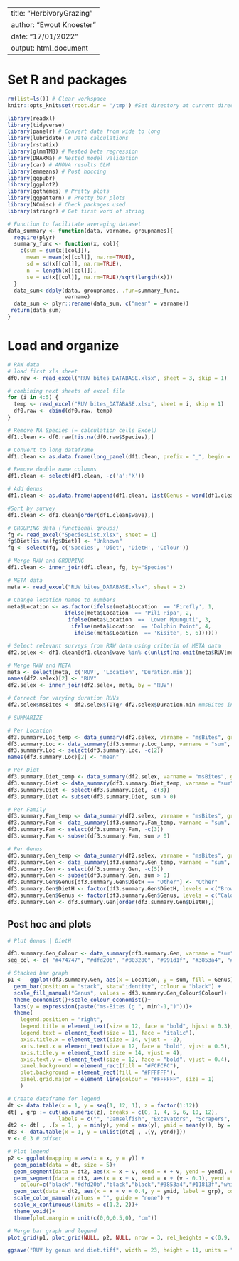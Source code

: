 
---
title: "HerbivoryGrazing"
author: "Ewout Knoester"
date: "17/01/2022"
output: html_document
---

# Set R and packages
```r

rm(list=ls()) # Clear workspace
knitr::opts_knit$set(root.dir = '/tmp') #Set directory at current directory for all subsequent chunks

library(readxl)
library(tidyverse)
library(panelr) # Convert data from wide to long
library(lubridate) # Date calculations
library(rstatix)
library(glmmTMB) # Nested beta regression
library(DHARMa) # Nested model validation
library(car) # ANOVA results GLM
library(emmeans) # Post hoccing
library(ggpubr)
library(ggplot2)
library(ggthemes) # Pretty plots
library(ggpattern) # Pretty bar plots
library(NCmisc) # Check packages used
library(stringr) # Get first word of string

# Function to facilitate averaging dataset
data_summary <- function(data, varname, groupnames){
  require(plyr)
  summary_func <- function(x, col){
    c(sum = sum(x[[col]]),
      mean = mean(x[[col]], na.rm=TRUE),
      sd = sd(x[[col]], na.rm=TRUE),
      n  = length(x[[col]]),
      se = sd(x[[col]], na.rm=TRUE)/sqrt(length(x)))
  }
  data_sum<-ddply(data, groupnames, .fun=summary_func,
                  varname)
  data_sum <- plyr::rename(data_sum, c("mean" = varname))
 return(data_sum)
}

```

# Load and organize
```r

# RAW data
# load first xls sheet
df0.raw <- read_excel("RUV bites_DATABASE.xlsx", sheet = 3, skip = 1)

# combining next sheets of excel file
for (i in 4:5) {
  temp <- read_excel("RUV bites_DATABASE.xlsx", sheet = i, skip = 1)
  df0.raw <- cbind(df0.raw, temp)
}

# Remove NA Species (= calculation cells Excel)
df1.clean <- df0.raw[!is.na(df0.raw$Species),]

# Convert to long dataframe
df1.clean <- as.data.frame(long_panel(df1.clean, prefix = "_", begin = 1, end = 300, label_location = "end"))

# Remove double name columns
df1.clean <- select(df1.clean, -c('a':'X'))

# Add Genus
df1.clean <- as.data.frame(append(df1.clean, list(Genus = word(df1.clean$Species, 1)), after = 3))

#Sort by survey
df1.clean <- df1.clean[order(df1.clean$wave),]

# GROUPING data (functional groups)
fg <- read_excel("SpeciesList.xlsx", sheet = 1)
fg$Diet[is.na(fg$Diet)] <- "Unknown"
fg <- select(fg, c('Species', 'Diet', 'DietH', 'Colour'))

# Merge RAW and GROUPING
df1.clean <- inner_join(df1.clean, fg, by="Species")

# META data
meta <- read_excel("RUV bites_DATABASE.xlsx", sheet = 2)

# Change location names to numbers
meta$Location <- as.factor(ifelse(meta$Location  == 'Firefly', 1,
                  ifelse(meta$Location  == 'Pili Pipa', 2, 
                   ifelse(meta$Location  == 'Lower Mpunguti', 3, 
                    ifelse(meta$Location  == 'Dolphin Point', 4, 
                     ifelse(meta$Location  == 'Kisite', 5, 6))))))

# Select relevant surveys from RAW data using criteria of META data
df2.selex <- df1.clean[df1.clean$wave %in% c(unlist(na.omit(meta$RUV[meta$Observer == "Emilia Rizzi"]))),]

# Merge RAW and META
meta <- select(meta, c('RUV', 'Location', 'Duration.min'))
names(df2.selex)[2] <- "RUV"
df2.selex <- inner_join(df2.selex, meta, by = "RUV")

# Correct for varying duration RUVs
df2.selex$msBites <- df2.selex$TOTg/ df2.selex$Duration.min #msBites in g/min

# SUMMARIZE

# Per Location
df3.summary.Loc_temp <- data_summary(df2.selex, varname = "msBites", groupnames = c("Location", "RUV"))
df3.summary.Loc <- data_summary(df3.summary.Loc_temp, varname = "sum", groupnames = c("Location"))
df3.summary.Loc <- select(df3.summary.Loc, -c(2))
names(df3.summary.Loc)[2] <- "mean"

# Per Diet
df3.summary.Diet_temp <- data_summary(df2.selex, varname = "msBites", groupnames = c("DietH", "Location", "RUV"))
df3.summary.Diet <- data_summary(df3.summary.Diet_temp, varname = "sum", groupnames = c("DietH", "Location"))
df3.summary.Diet <- select(df3.summary.Diet, -c(3))
df3.summary.Diet <- subset(df3.summary.Diet, sum > 0)

# Per Family
df3.summary.Fam_temp <- data_summary(df2.selex, varname = "msBites", groupnames = c("Family", "Location", "RUV"))
df3.summary.Fam <- data_summary(df3.summary.Fam_temp, varname = "sum", groupnames = c("Family", "Location"))
df3.summary.Fam <- select(df3.summary.Fam, -c(3))
df3.summary.Fam <- subset(df3.summary.Fam, sum > 0)

# Per Genus
df3.summary.Gen_temp <- data_summary(df2.selex, varname = "msBites", groupnames = c("DietH", "Genus", "Location", "RUV", "Colour"))
df3.summary.Gen <- data_summary(df3.summary.Gen_temp, varname = "sum", groupnames = c("DietH", "Genus", "Location", "Colour"))
df3.summary.Gen <- select(df3.summary.Gen, -c(5))
df3.summary.Gen <- subset(df3.summary.Gen, sum > 0)
df3.summary.Gen$Genus[df3.summary.Gen$DietH == "Other"] <- "Other"
df3.summary.Gen$DietH <- factor(df3.summary.Gen$DietH, levels = c("Browsers", "Grazers", "Scrapers", "Excavators", "Territorial damselfish", "Other"))
df3.summary.Gen$Genus <- factor(df3.summary.Gen$Genus, levels = c("Calotomus", "Siganus", "Acanthurus", "Centropyge", "Ctenochaetus", "Zebrasoma", "Scarus", "Chlorurus", "Amblyglyphidodon", "Chrysiptera", "Plectroglyphidodon", "Other"))
df3.summary.Gen <- df3.summary.Gen[order(df3.summary.Gen$DietH),]

```

## Post hoc and plots
```r

# Plot Genus | DietH

df3.summary.Gen_Colour <- data_summary(df3.summary.Gen, varname = "sum", groupnames = c("Genus", "Colour")) # Get colours per Genus
seg_col <- c( "#474747", "#dfd20b", "#803280", "#991d1f", "#3853a4", "#11813f") # Set colour per DietH

# Stacked bar graph
p1 <-  ggplot(df3.summary.Gen, aes(x = Location, y = sum, fill = Genus)) + 
  geom_bar(position = "stack", stat="identity", colour = "black") +
  scale_fill_manual("Genus", values = df3.summary.Gen_Colour$Colour)+
  theme_economist()+scale_colour_economist()+
  labs(y = expression(paste("ms-Bites (g ", min^-1,")")))+
  theme(
    legend.position = "right",
    legend.title = element_text(size = 12, face = "bold", hjust = 0.3),
    legend.text = element_text(size = 11, face = "italic"),
    axis.title.x = element_text(size = 14, vjust = -2),
    axis.text.x = element_text(size = 12, face = "bold", vjust = 0.5),
    axis.title.y = element_text( size = 14, vjust = 4),
    axis.text.y = element_text(size = 12, face = "bold", vjust = 0.4),
    panel.background = element_rect(fill = "#FCFCFC"),
    plot.background = element_rect(fill = "#FFFFFF"),
    panel.grid.major = element_line(colour = "#FFFFFF", size = 1)
    ) 

# Create dataframe for legend    
dt <- data.table(x = 1, y = seq(1, 12, 1), z = factor(1:12))
dt[ , grp := cut(as.numeric(z), breaks = c(0, 1, 4, 5, 6, 10, 12),
                labels = c("", "Damselfish", "Excavators", "Scrapers", "Grazers", "Browsers"))]
dt2 <- dt[ , .(x = 1, y = min(y), yend = max(y), ymid = mean(y)), by = grp]
dt3 <- data.table(x = 1, y = unlist(dt2[ , .(y, yend)]))
v <- 0.3 # offset

# Plot legend
p2 <- ggplot(mapping = aes(x = x, y = y)) +
  geom_point(data = dt, size = 5)+
  geom_segment(data = dt2, aes(x = x + v, xend = x + v, yend = yend), colour = seg_col, size = 1)+
  geom_segment(data = dt3, aes(x = x + v, xend = x + (v - 0.1), yend = y), size = 1, 
    colour=c("black","#dfd20b","black","black","#3853a4","#11813f","white","#dfd20b","#803280","#991d1f","#3853a4","#11813f"))+
  geom_text(data = dt2, aes(x = x + v + 0.4, y = ymid, label = grp), colour = seg_col, size = 4, fontface = "bold", vjust = 0.3)+
  scale_color_manual(values = "", guide = "none") +
  scale_x_continuous(limits = c(1.2, 2))+
  theme_void()+
  theme(plot.margin = unit(c(0,0,0.5,0), "cm"))

# Merge bar graph and legend
plot_grid(p1, plot_grid(NULL, p2, NULL, nrow = 3, rel_heights = c(0.9, 4.5, 0.9)), rel_widths = c(6, 1))

ggsave("RUV by genus and diet.tiff", width = 23, height = 11, units = "cm", dpi=1200, compression = "lzw")

```







